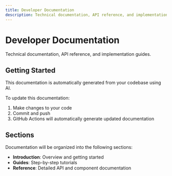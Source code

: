 ```yaml
---
title: Developer Documentation
description: Technical documentation, API reference, and implementation guides.
---
```


# Developer Documentation

Technical documentation, API reference, and implementation guides.

## Getting Started

This documentation is automatically generated from your codebase using AI.

To update this documentation:
1. Make changes to your code
2. Commit and push
3. GitHub Actions will automatically generate updated documentation

## Sections

Documentation will be organized into the following sections:

- **Introduction**: Overview and getting started
- **Guides**: Step-by-step tutorials
- **Reference**: Detailed API and component documentation
